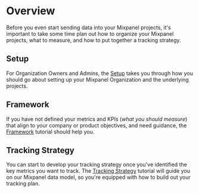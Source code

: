# Overview
Before you even start sending data into your Mixpanel projects, it's important to take some time plan out how to organize your Mixpanel projects, what to measure, and how to put together a tracking strategy.

## Setup
For Organization Owners and Admins, the [Setup](docs/tutorials/plan/setup) takes you through how you should go about setting up your Mixpanel Organization and the underlying projects. 

## Framework
If you have not defined your metrics and KPIs (*what you should measure*) that align to your company or product objectives, and need guidance, the [Framework](docs/tutorials/plan/framework) tutorial should help you. 

## Tracking Strategy
You can start to develop your tracking strategy once you've identified the key metrics you want to track. The [Tracking Strategy](docs/tutorials/plan/tracking-strategy) tutorial will guide you on our Mixpanel data model, so you're equipped with how to build out your tracking plan. 

